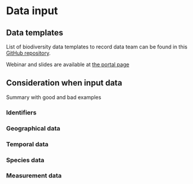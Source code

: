 # Data input

## Data templates

List of biodiversity data templates to record data team can be found in this [GitHub repository](https://github.com/data-biodiversity-aq/data-mgt-templates).

Webinar and slides are available at [the portal page](https://www.biodiversity.aq/how-to/webinar-series-biodiversity-data-field-research/)

## Consideration when input data

Summary with good and bad examples

### Identifiers

### Geographical data

### Temporal data

### Species data

### Measurement data

